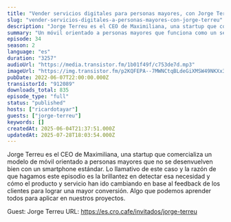 ```yaml
---
title: "Vender servicios digitales para personas mayores, con Jorge Terreu"
slug: "vender-servicios-digitales-a-personas-mayores-con-jorge-terreu"
description: "Jorge Terreu es el CEO de Maximiliana, una startup que comercializa un modelo de móvil orientado a personas mayores que no se desenvuelven bien con un smartphone estándar. Lo llamativo de este caso y la razón de que hagamos este episodio es la brillantez en detectar esa necesidad y cómo el producto y servicio han ido cambiando en base al feedback de los clientes para lograr una mayor conversión. Algo que podemos aprender todos para aplicar en nuestros proyectos.\n\nGuest: Jorge Terreu\nURL: https://es.cro.cafe/invitados/jorge-terreu"
summary: "Un móvil orientado a personas mayores que funciona como un servicio digital, ¿cómo se vende eso, cómo se detecta esa necesidad? Hablamos de todo ello en este episodio."
episode: 34
season: 2
language: "es"
duration: "3257"
audioUrl: "https://media.transistor.fm/1b01f49f/c753de7d.mp3"
imageUrl: "https://img.transistor.fm/p2KQFEPA--7MWNCtqBLdeGiXMSW49NKXx3VFH89Qm4A/rs:fill:0:0:1/w:3000/h:3000/q:60/aHR0cHM6Ly9pbWct/dXBsb2FkLXByb2R1/Y3Rpb24udHJhbnNp/c3Rvci5mbS80Nzlj/N2I0M2U0NTM5MDY3/YzBjNjBiOGFkNWEz/MzgwNy5qcGc.webp"
pubDate: 2022-06-07T22:00:00.000Z
transistorId: "912089"
downloads_total: 835
episode_type: "full"
status: "published"
hosts: ["ricardotayar"]
guests: ["jorge-terreu"]
keywords: []
createdAt: 2025-06-04T21:37:51.000Z
updatedAt: 2025-07-28T18:03:54.000Z
---
```


Jorge Terreu es el CEO de Maximiliana, una startup que comercializa un modelo de móvil orientado a personas mayores que no se desenvuelven bien con un smartphone estándar. Lo llamativo de este caso y la razón de que hagamos este episodio es la brillantez en detectar esa necesidad y cómo el producto y servicio han ido cambiando en base al feedback de los clientes para lograr una mayor conversión. Algo que podemos aprender todos para aplicar en nuestros proyectos.

Guest: Jorge Terreu
URL: https://es.cro.cafe/invitados/jorge-terreu
